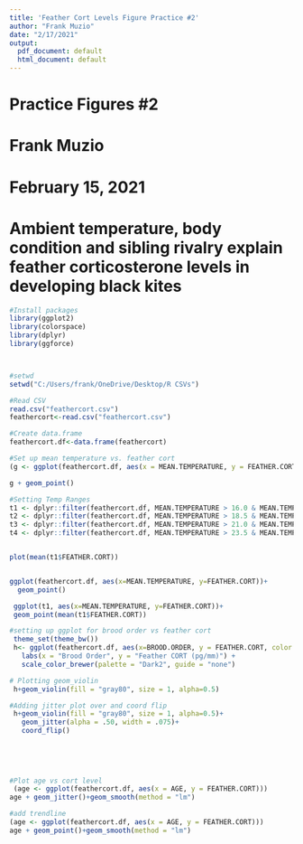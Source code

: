 ```yaml
---
title: 'Feather Cort Levels Figure Practice #2'
author: "Frank Muzio"
date: "2/17/2021"
output:
  pdf_document: default
  html_document: default
---
```


# Practice Figures #2
# Frank Muzio
# February 15, 2021
# Ambient temperature, body condition and sibling rivalry explain feather corticosterone levels in developing black kites

```r

#Install packages
library(ggplot2)
library(colorspace)
library(dplyr)
library(ggforce)



#setwd
setwd("C:/Users/frank/OneDrive/Desktop/R CSVs")

#Read CSV
read.csv("feathercort.csv")
feathercort<-read.csv("feathercort.csv")

#Create data.frame
feathercort.df<-data.frame(feathercort)
```
```r
#Set up mean temperature vs. feather cort
(g <- ggplot(feathercort.df, aes(x = MEAN.TEMPERATURE, y = FEATHER.CORT)))

g + geom_point()

#Setting Temp Ranges
t1 <- dplyr::filter(feathercort.df, MEAN.TEMPERATURE > 16.0 & MEAN.TEMPERATURE < 18.5)
t2 <- dplyr::filter(feathercort.df, MEAN.TEMPERATURE > 18.5 & MEAN.TEMPERATURE < 21.0)
t3 <- dplyr::filter(feathercort.df, MEAN.TEMPERATURE > 21.0 & MEAN.TEMPERATURE < 23.5)
t4 <- dplyr::filter(feathercort.df, MEAN.TEMPERATURE > 23.5 & MEAN.TEMPERATURE < 27.0)


plot(mean(t1$FEATHER.CORT))


ggplot(feathercort.df, aes(x=MEAN.TEMPERATURE, y=FEATHER.CORT))+
  geom_point()

 ggplot(t1, aes(x=MEAN.TEMPERATURE, y=FEATHER.CORT))+
 geom_point(mean(t1$FEATHER.CORT))
```

```r
#setting up ggplot for brood order vs feather cort
 theme_set(theme_bw())
 h<- ggplot(feathercort.df, aes(x=BROOD.ORDER, y = FEATHER.CORT, color = BROOD.ORDER))+
   labs(x = "Brood Order", y = "Feather CORT (pg/mm)") +
   scale_color_brewer(palette = "Dark2", guide = "none")
```
```r
# Plotting geom_violin
 h+geom_violin(fill = "gray80", size = 1, alpha=0.5)

#Adding jitter plot over and coord flip 
 h+geom_violin(fill = "gray80", size = 1, alpha=0.5)+
   geom_jitter(alpha = .50, width = .075)+
   coord_flip()
 
 
 

 
#Plot age vs cort level
 (age <- ggplot(feathercort.df, aes(x = AGE, y = FEATHER.CORT)))
age + geom_jitter()+geom_smooth(method = "lm")

#add trendline
(age <- ggplot(feathercort.df, aes(x = AGE, y = FEATHER.CORT)))
age + geom_point()+geom_smooth(method = "lm")

```